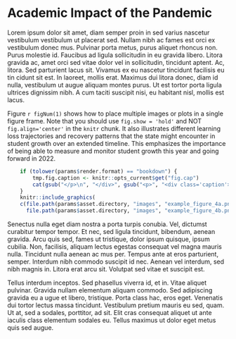 # Academic Impact of the Pandemic

Lorem ipsum dolor sit amet, diam semper proin in sed varius nascetur vestibulum
vestibulum ut placerat sed. Nullam nibh ac fames est orci ex vestibulum donec mus.
Pulvinar porta metus, purus aliquet rhoncus non. Purus molestie id. Faucibus ad
ligula sollicitudin in eu gravida libero. Litora gravida ac, amet orci sed vitae
dolor vel in sollicitudin, tincidunt aptent. Ac, litora. Sed parturient lacus sit.
Vivamus ex eu nascetur tincidunt facilisis eu tin cidunt sit est. In laoreet,
mollis erat. Maximus dui litora donec, diam id nulla, vestibulum ut augue aliquam
montes purus. Ut est tortor porta ligula ultrices dignissim nibh. A cum taciti
suscipit nisi, eu habitant nisl, mollis est lacus.

Figure `r figNum(1)` shows how to place multiple images or plots in a single figure
frame. Note that you should use `fig.show = 'hold'` and NOT ` fig.align='center'`
in the `knitr` chunk.  It also illustrates different learning loss trajectories
and recovery patterns that the state might encounter in student growth over an
extended timeline. This emphasizes the importance of being able to measure and
monitor student growth this year and going forward in 2022.

```r

	if (tolower(params$render.format) == "bookdown") {
		tmp.fig.caption <- knitr::opts_current$get("fig.cap")
		cat(gsub("</p>\n", "</div>", gsub("<p>", "<div class='caption'>", markdown::markdownToHTML(text=Gmisc::figCapNo(tmp.fig.caption), fragment.only=TRUE))))
	}
	knitr::include_graphics(
    c(file.path(params$asset.directory, "images", "example_figure_4a.png"),
      file.path(params$asset.directory, "images", "example_figure_4b.png")), error = FALSE)
```

Senectus nulla eget diam nostra a porta turpis conubia. Vel, dictumst curabitur
tempor tempor. Et nec, sed ligula tincidunt, bibendum, aenean gravida. Arcu quis
sed, fames ut tristique, dolor ipsum quisque, ipsum cubilia. Non, facilisis,
aliquam lectus egestas consequat vel magna mauris nulla. Tincidunt nulla aenean
ac mus per. Tempus ante at eros parturient, semper. Interdum nibh commodo suscipit
id nec. Aenean vel interdum, sed nibh magnis in. Litora erat arcu sit. Volutpat
sed vitae et suscipit est.

Tellus interdum inceptos. Sed phasellus viverra id, et in. Vitae aliquet pulvinar.
Gravida nullam elementum aliquam commodo. Sed adipiscing gravida eu a ugue et
libero, tristique. Porta class hac, eros eget. Venenatis dui tortor lectus massa
tincidunt. Vestibulum pretium mauris eu sed, quam. Ut at, sed a sodales, porttitor,
ad sit. Elit cras consequat aliquet ut ante iaculis class elementum sodales eu.
Tellus maximus ut dolor eget metus quis sed augue.
